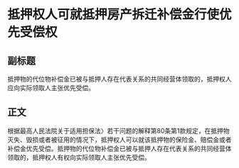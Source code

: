 # 抵押权人可就抵押房产拆迁补偿金行使优先受偿权
## 副标题
抵押物的代位物补偿金已被与抵押人存在代表关系的共同经营体领取的，抵押权人应向实际领取人主张优先受偿。
## 正文
根据最高人民法院关于适用担保法〉若干问题的解释第80条第1款规定，在抵押物灭失、毁损或者被征用的情况下，抵押权人可以就该抵押物的保险金、赔偿金或者补偿金优先受偿。抵押物的代位物补偿金已被与抵押人存在代表关系的共同经营体领取的，抵押权人有权向实际领取人主张优先受偿。